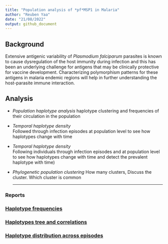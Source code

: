 ```yaml
---
title: "Population analysis of *pf*MSP1 in Malaria"
author: "Reuben Yaa"
date: "21/08/2022"
output: github_document
---
```

## Background
  
Extensive antigenic variability of *Plasmodium falciparum* parasites is known to cause dysregulation of the host immunity during infection and this has been an underlying challenge for antigens that may be clinically protective for vaccine development.  Characterizing polymorphism patterns for these antigens in malaria endemic regions will help in further understanding the host-parasite immune interaction. 

## Analysis
- *Population haplotype analysis*
haplotype clustering and frequencies of their circulation in the population

- *Temporal haplotype density*  
Followed through infection episodes at population level to see how haplotypes change with time

- *Temporal haplotype density*  
  Following individuals through infection episodes and at population level to see how haplotypes change with time and detect the prevalent haplotype with time)

- *Phylogenetic population clustering* 
  How many clusters, Discuss the cluster. Which cluster is common 
<hr>
  
### Reports
  
  
### [Haplotype frequencies](https://github.com/mangiruben/Haplotype-population-analysis-of-pf-MSP1-in-Malaria/code/haplo_freq)
### [Haplotypes tree and correlations](https://github.com/mangiruben/Haplotype-population-analysis-of-pf-MSP1-in-Malaria/code/haplo_tree_cor)
### [Haplotype distribution across episodes](https://github.com/mangiruben/Haplotype-population-analysis-of-pf-MSP1-in-Malaria/code/hap_distribution)

